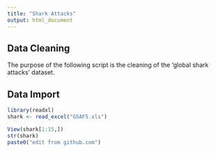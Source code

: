 ```yaml
---
title: "Shark Attacks"
output: html_document
---
```


## Data Cleaning

The purpose of the following script is the cleaning of the 'global shark attacks' dataset.

## Data Import


```r
library(readxl)
shark <- read_excel("GSAF5.xls")

View(shark[1:15,])
str(shark)
paste0("edit from github.com")
```


